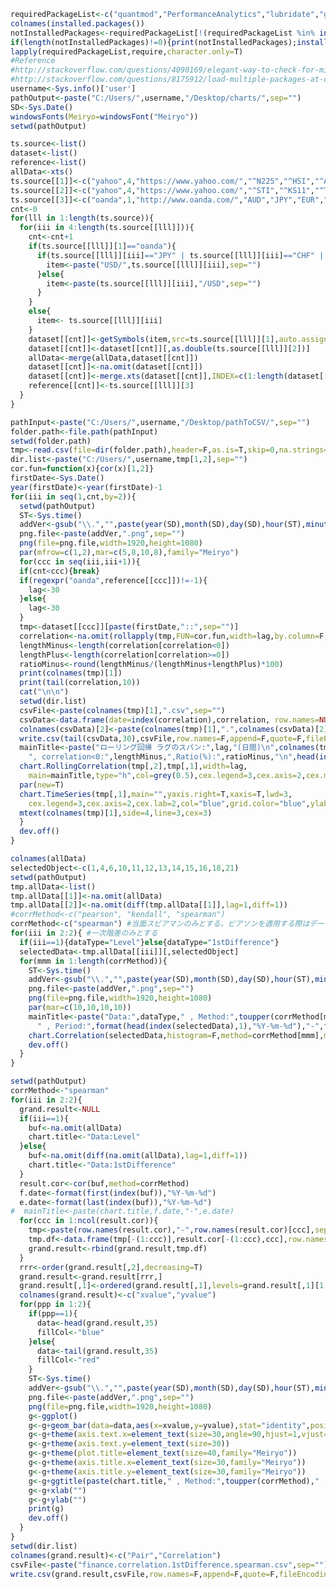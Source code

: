 
```r
requiredPackageList<-c("quantmod","PerformanceAnalytics","lubridate","ggplot2")
colnames(installed.packages())
notInstalledPackages<-requiredPackageList[!(requiredPackageList %in% installed.packages()[,"Package"])] #apply logical vector to requiredPackageList
if(length(notInstalledPackages)!=0){print(notInstalledPackages);install.packages(notInstalledPackages)}
lapply(requiredPackageList,require,character.only=T)
#Reference 
#http://stackoverflow.com/questions/4090169/elegant-way-to-check-for-missing-packages-and-install-them
#http://stackoverflow.com/questions/8175912/load-multiple-packages-at-once
username<-Sys.info()['user']
pathOutput<-paste("C:/Users/",username,"/Desktop/charts/",sep="")
SD<-Sys.Date()
windowsFonts(Meiryo=windowsFont("Meiryo"))
setwd(pathOutput)
```

```r
ts.source<-list()
dataset<-list()
reference<-list()
allData<-xts()
ts.source[[1]]<-c("yahoo",4,"https://www.yahoo.com/","^N225","^HSI","^AXJO","^GSPC","^RUT","^FTSE")#"NDX",
ts.source[[2]]<-c("yahoo",4,"https://www.yahoo.com/","^STI","^KS11","^TWII","^GDAXI","^FCHI","^BVSP")
ts.source[[3]]<-c("oanda",1,"http://www.oanda.com/","AUD","JPY","EUR","GBP","NZD","ZAR","CHF","CAD","XAU","BRL","RUB")#,"KRW","CNY"
cnt<-0
for(lll in 1:length(ts.source)){
  for(iii in 4:length(ts.source[[lll]])){
    cnt<-cnt+1
    if(ts.source[[lll]][1]=="oanda"){
      if(ts.source[[lll]][iii]=="JPY" | ts.source[[lll]][iii]=="CHF" | ts.source[[lll]][iii]=="ZAR" | ts.source[[lll]][iii]=="KRW"){
        item<-paste("USD/",ts.source[[lll]][iii],sep="")
      }else{
        item<-paste(ts.source[[lll]][iii],"/USD",sep="")
      }
    }
    else{
      item<- ts.source[[lll]][iii]
    }
    dataset[[cnt]]<-getSymbols(item,src=ts.source[[lll]][1],auto.assign=FALSE)
    dataset[[cnt]]<-dataset[[cnt]][,as.double(ts.source[[lll]][2])]
    allData<-merge(allData,dataset[[cnt]])
    dataset[[cnt]]<-na.omit(dataset[[cnt]])
    dataset[[cnt]]<-merge.xts(dataset[[cnt]],INDEX=c(1:length(dataset[[cnt]])))
    reference[[cnt]]<-ts.source[[lll]][3]
  }
}
```

```r
pathInput<-paste("C:/Users/",username,"/Desktop/pathToCSV/",sep="")
folder.path<-file.path(pathInput)
setwd(folder.path)
tmp<-read.csv(file=dir(folder.path),header=F,as.is=T,skip=0,na.strings=c("", "NA"))
dir.list<-paste("C:/Users/",username,tmp[1,2],sep="")
cor.fun=function(x){cor(x)[1,2]}
firstDate<-Sys.Date()
year(firstDate)<-year(firstDate)-1
for(iii in seq(1,cnt,by=2)){
  setwd(pathOutput)
  ST<-Sys.time()  
  addVer<-gsub("\\.","",paste(year(SD),month(SD),day(SD),hour(ST),minute(ST),second(ST),sep=""))
  png.file<-paste(addVer,".png",sep="")
  png(file=png.file,width=1920,height=1080)
  par(mfrow=c(1,2),mar=c(5,8,10,8),family="Meiryo")
  for(ccc in seq(iii,iii+1)){
  if(cnt<ccc){break}  
  if(regexpr("oanda",reference[[ccc]])!=-1){
    lag<-30
  }else{
    lag<-30
  }  
  tmp<-dataset[[ccc]][paste(firstDate,"::",sep="")]
  correlation<-na.omit(rollapply(tmp,FUN=cor.fun,width=lag,by.column=F,align="right"))  
  lengthMinus<-length(correlation[correlation<0])  
  lengthPlus<-length(correlation[correlation>=0])  
  ratioMinus<-round(lengthMinus/(lengthMinus+lengthPlus)*100)
  print(colnames(tmp)[1])
  print(tail(correlation,10))
  cat("\n\n") 
  setwd(dir.list)
  csvFile<-paste(colnames(tmp)[1],".csv",sep="")
  csvData<-data.frame(date=index(correlation),correlation, row.names=NULL)
  colnames(csvData)[2]<-paste(colnames(tmp)[1],".",colnames(csvData)[2],sep="")  
  write.csv(tail(csvData,30),csvFile,row.names=F,append=F,quote=F,fileEncoding="UTF-8")
  mainTitle<-paste("ローリング回帰 ラグのスパン:",lag,"(日間)\n",colnames(tmp)[1],
    ", correlation<0:",lengthMinus,",Ratio(%):",ratioMinus,"\n",head(index(tmp),1),"-",tail(index(tmp),1),"\nData Source:",reference[[iii]])
  chart.RollingCorrelation(tmp[,2],tmp[,1],width=lag,
    main=mainTitle,type="h",col=grey(0.5),cex.legend=3,cex.axis=2,cex.main=2.5,cex.lab=3,ylab="correlation",xaxis=T,date.format="%Y/%m/%d")
  par(new=T)
  chart.TimeSeries(tmp[,1],main="",yaxis.right=T,xaxis=T,lwd=3,
    cex.legend=3,cex.axis=2,cex.lab=2,col="blue",grid.color="blue",ylab="",date.format="%Y/%m/%d") #共に,ylab=""とする。
  mtext(colnames(tmp)[1],side=4,line=3,cex=3)
  }
  dev.off()
}
```

```r
colnames(allData)
selectedObject<-c(1,4,6,10,11,12,13,14,15,16,18,21)
setwd(pathOutput)
tmp.allData<-list()
tmp.allData[[1]]<-na.omit(allData)
tmp.allData[[2]]<-na.omit(diff(tmp.allData[[1]],lag=1,diff=1))
#corrMethod<-c("pearson", "kendall", "spearman")
corrMethod<-c("spearman") #当面スピアマンのみとする。ピアソンを適用する際はデータの正規性に注意すること
for(iii in 2:2){ #一次階差のみとする
  if(iii==1){dataType="Level"}else{dataType="1stDifference"}
  selectedData<-tmp.allData[[iii]][,selectedObject]
  for(mmm in 1:length(corrMethod)){
    ST<-Sys.time()  
    addVer<-gsub("\\.","",paste(year(SD),month(SD),day(SD),hour(ST),minute(ST),second(ST),sep=""))
    png.file<-paste(addVer,".png",sep="")
    png(file=png.file,width=1920,height=1080)
    par(mar=c(10,10,10,10))
    mainTitle<-paste("Data:",dataType," , Method:",toupper(corrMethod[mmm]),
      " , Period:",format(head(index(selectedData),1),"%Y-%m-%d"),"-",format(tail(index(selectedData),1),"%Y-%m-%d"))
    chart.Correlation(selectedData,histogram=F,method=corrMethod[mmm],main=mainTitle,cex.main=3,cex.text=5)
    dev.off()
  }
}
```

```r
setwd(pathOutput)
corrMethod<-"spearman"
for(iii in 2:2){
  grand.result<-NULL
  if(iii==1){
    buf<-na.omit(allData)
    chart.title<-"Data:Level"
  }else{
    buf<-na.omit(diff(na.omit(allData),lag=1,diff=1))
    chart.title<-"Data:1stDifference"
  }  
  result.cor<-cor(buf,method=corrMethod)
  f.date<-format(first(index(buf)),"%Y-%m-%d")
  e.date<-format(last(index(buf)),"%Y-%m-%d")
#  mainTitle<-paste(chart.title,f.date,"-",e.date)
  for(ccc in 1:ncol(result.cor)){
    tmp<-paste(row.names(result.cor),"-",row.names(result.cor)[ccc],sep="")
    tmp.df<-data.frame(tmp[-(1:ccc)],result.cor[-(1:ccc),ccc],row.names=NULL)
    grand.result<-rbind(grand.result,tmp.df)
  }
  rrr<-order(grand.result[,2],decreasing=T)
  grand.result<-grand.result[rrr,]
  grand.result[,1]<-ordered(grand.result[,1],levels=grand.result[,1][1:length(grand.result[,1])])
  colnames(grand.result)<-c("xvalue","yvalue")
  for(ppp in 1:2){
    if(ppp==1){
      data<-head(grand.result,35)
      fillCol<-"blue"
    }else{
      data<-tail(grand.result,35)
      fillCol<-"red"
    } 
    ST<-Sys.time()  
    addVer<-gsub("\\.","",paste(year(SD),month(SD),day(SD),hour(ST),minute(ST),second(ST),sep=""))
    png.file<-paste(addVer,".png",sep="")
    png(file=png.file,width=1920,height=1080)
    g<-ggplot()
    g<-g+geom_bar(data=data,aes(x=xvalue,y=yvalue),stat="identity",position="identity",fill=fillCol,alpha=0.2,color="black")
    g<-g+theme(axis.text.x=element_text(size=30,angle=90,hjust=1,vjust=0.5)) 
    g<-g+theme(axis.text.y=element_text(size=30))
    g<-g+theme(plot.title=element_text(size=40,family="Meiryo"))
    g<-g+theme(axis.title.x=element_text(size=30,family="Meiryo")) 
    g<-g+theme(axis.title.y=element_text(size=30,family="Meiryo")) 
    g<-g+ggtitle(paste(chart.title," , Method:",toupper(corrMethod)," , Period:",f.date,"-",e.date))
    g<-g+xlab("")
    g<-g+ylab("") 
    print(g)
    dev.off()
  }
}
setwd(dir.list)
colnames(grand.result)<-c("Pair","Correlation")
csvFile<-paste("finance.correlation.1stDifference.spearman.csv",sep="")
write.csv(grand.result,csvFile,row.names=F,append=F,quote=F,fileEncoding="UTF-8")
```